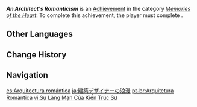 {{Achievement Infobox
|id           = 84148
|order id     = 7611
|category     = Memories of the Heart
|description  = Chat about the future with Kaveh in the desert.
|requirements = Complete ''[[The First Ideal]]''.
|primogems    = 5
|tracking     = 
|topic        = 
|quest        = The Pendulum of Weal and Woe
|hidden       = 
}}
'''''An Architect's Romanticism''''' is an [[Achievement]] in the category ''[[Memories of the Heart]]''. To complete this achievement, the player must complete {{Quest|The First Ideal}}.

==Other Languages==
{{Other Languages
|en      = An Architect's Romanticism
|zhs     = 建筑设计师的浪漫
|zhs_rm  = Jiànzhù Shèjìshī de Làngmàn
|zht     = 建築設計師的浪漫
|zht_rm  = Jiànzhú Shèjìshī de Làngmàn
|zh_tl   = An Architectural Designer's Romanticism
|ja      = 建築デザイナーの浪漫
|ja_rm   = Kenchiku Dezainaa no Rouman{{Assumed}}
|ja_tl   = An Architectural Designer's Romanticism
|ko      = 건축 디자이너의 낭만
|ko_rm   = Geonchuk Dijaineo-ui Nangman
|ko_tl   = An Architecture Designer's Romance
|es      = Arquitectura romántica
|es_tl   = Romantic Architecture
|fr      = Le romantisme d'un architecte
|fr_tl   = An Architect's Romanticism
|ru      = Романтизм в архитектуре
|ru_tl   = Romanticism in Architecture
|th      = ความโรแมนติกของสถาปนิก
|th_rm   = 
|th_tl   = 
|vi      = Sự Lãng Mạn Của Kiến Trúc Sư
|vi_tl   = 
|de      = Die Romantik eines Architekten
|de_tl   = The Romanticism of an Architect
|id      = Romantisme Seorang Arsitek
|id_tl   = An Architect's Romanticism
|pt      = Arquitetura Romântica
|pt_tl   = 
|tr      = Mimari Romantizm
|tr_tl   = Architect Romanticism
|it      = Il romanticismo dell'architetto
|it_tl   = 
}}

==Change History==
{{Change History|3.7}}

==Navigation==
{{Achievement Navbox}}

[[es:Arquitectura romántica]]
[[ja:建築デザイナーの浪漫]]
[[pt-br:Arquitetura Romântica]]
[[vi:Sự Lãng Mạn Của Kiến Trúc Sư]]